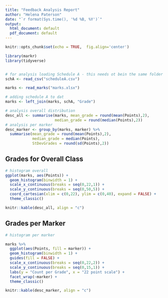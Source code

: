 ---
title: "Feedback Analysis Report"
author: "Helena Paterson"
date: "`r format(Sys.time(), '%d %B, %Y')`"
output:
  html_document: default
  pdf_document: default
---

```{r setup, include=FALSE}
knitr::opts_chunk$set(echo = TRUE,  fig.align='center')
```

```{r main_analysis, echo=FALSE, warning = FALSE, message=FALSE}
library(markr)
library(tidyverse)


# for analysis loading Schedule A - this needs ot bein the same folder as this programme
schA <- read_csv("scheduleA.csv")

marks <- read_marks("marks.xlsx")

# adding schedule A to dat
marks <- left_join(marks, schA, "Grade")

# analysis overall distribution
desc_all <- summarise(marks, mean_grade = round(mean(Points),2), 
                      median_grade = round(median(Points),2))
# analysis per marker
desc_marker <- group_by(marks, marker) %>% 
  summarise(mean_grade = round(mean(Points),2), 
            median_grade = median(Points),
            StDevGrades = round(sd(Points),2))
```

## Grades for Overall Class

```{r, echo=FALSE}
# histogram overall
ggplot(marks, aes(Points)) + 
  geom_histogram(binwidth = 1) +
  scale_x_continuous(breaks = seq(0,22,1)) + 
  scale_y_continuous(breaks = seq(0,50,5)) +
  coord_cartesian(xlim = c(0,22), ylim = c(0,40), expand = FALSE) + 
  theme_classic()
```

```{r, echo=FALSE}
knitr::kable(desc_all, align = "c")
```


## Grades per Marker

```{r, echo=FALSE}
# histogram per marker

marks %>% 
  ggplot(aes(Points, fill = marker)) + 
  geom_histogram(binwidth = 1) + 
  guides(fill = FALSE) +
  scale_x_continuous(breaks = seq(0,22,2)) +
  scale_y_continuous(breaks = seq(0,15,1)) +
  labs(y = "Count per Grade", x = "22 point scale") +
  facet_wrap(~marker) +
  theme_classic()
```

```{r, echo=FALSE}
knitr::kable(desc_marker, align = "c")
```






